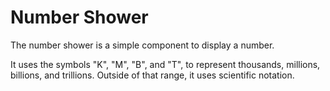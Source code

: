
<Meta of={NumberShowerStories} />

# Number Shower

The number shower is a simple component to display a number.

It uses the symbols "K", "M", "B", and "T", to represent thousands, millions, billions, and trillions. Outside of that range, it uses scientific notation.

<Canvas of={NumberShowerStories.TenThousand} />

<Canvas of={NumberShowerStories.TenBillion} />

<Canvas of={NumberShowerStories.Huge} />

<Canvas of={NumberShowerStories.Tiny} />
